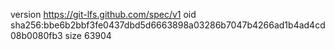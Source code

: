 version https://git-lfs.github.com/spec/v1
oid sha256:bbe6b2bbf3fe0437dbd5d6663898a03286b7047b4266ad1b4ad4cd08b0080fb3
size 63904
